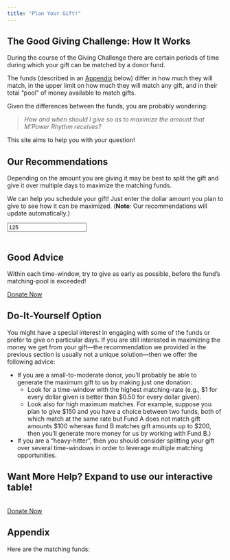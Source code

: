 ```yaml
---
title: "Plan Your Gift!"
---
```


## The Good Giving Challenge:  How It Works

During the course of the Giving Challenge there are certain periods of time during which your gift can be matched by a donor fund.

The funds (described in an [Appendix](#appendix) below)  differ in how much they will match, in the upper limit on how much they will match any gift, and in their total "pool" of money available to match gifts.

Given the differences between the funds, you are probably wondering:

>*How and when should I give so as to maximize the amount that M'Power Rhythm receives?*

This site aims to help you with your question!

## Our Recommendations

Depending on the amount you are giving it may be best to split the gift and give it over multiple days to maximize the matching funds.

We can help you schedule your gift!  Just enter the dollar amount you plan to give to see how it can be maximized. (**Note**: Our recommendations will update automatically.) 

```{=html}
<input id="optimize-input" type="number" value="125" min="10" step = "10">
<br>
<br>
<p id="we-get"></p>
```

```{=html}
<div id="optimize-output"></div>
```

::: {.callout-caution}
## Good Advice

Within each time-window, try to give as early as possible, before the fund's matching-pool is exceeded!
:::

```{=html}
<a class="btn btn-outline-primary" href="https://www.bggives.org/organization/MPower_Rhythm" role="button">Donate Now</a>
```

## Do-It-Yourself Option

You might have a special interest in engaging with some of the funds or prefer to give on particular days.  If you are still interested in maximizing the money we get from your gift---the recommendation we provided in the previous section is usually not a unique solution---then we offer the following advice:

* If you are a small-to-moderate donor, you'll probably be able to generate the maximum gift to us by making just one donation:
    * Look for a time-window with the highest matching-rate (e.g., $1 for every dollar given is better than $0.50 for every dollar given).
    * Look also for high maximum matches.  For example, suppose you plan to give $150 and you have a choice between two funds, both of which match at the same rate but Fund A does not match gift amounts $100 whereas fund B matches gift amounts up to $200, then you'll generate more money for us by working with Fund B.)
* If you are a "heavy-hitter", then you should consider splitting your gift over several time-windows in order to leverage multiple matching opportunities.  

::: {.callout-tip collapse="true"}

## Want More Help? Expand to use our interactive table!

```{=html}
<table id="diy" class="table table-bordered table-hover">

</table>
```
:::

```{=html}
<a class="btn btn-outline-primary" href="https://www.bggives.org/organization/MPower_Rhythm" role="button">Donate Now</a>
```



## Appendix

Here are the matching funds:

```{=html}
<ul id="matchers">

</ul>
```

```{=html}
<script src="js/main.js"></script>
```


